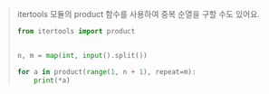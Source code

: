 > itertools 모듈의 product 함수를 사용하여 중복 순열을 구할 수도 있어요.
>
> ```python
> from itertools import product
>
>
> n, m = map(int, input().split())
>
> for a in product(range(1, n + 1), repeat=m):
>     print(*a)
> ```
